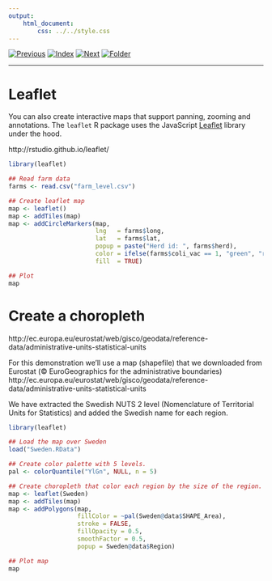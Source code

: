 ```yaml
---
output:
    html_document:
        css: ../../style.css
---
```


[![Previous](../../img/previous.png)](lesson8_1.html)
[![Index](../../img/home.png)](../../index.html)
[![Next](../../img/next.png)](../../day2/lesson9/lesson9_1.html)
[![Folder](../../img/folder.png)](./)

---

# Leaflet

You can also create interactive maps that support panning, zooming and
annotations. The `leaflet` R package uses the JavaScript
[Leaflet](http://leafletjs.com/) library under the hood.

http://rstudio.github.io/leaflet/

```r
library(leaflet)

## Read farm data
farms <- read.csv("farm_level.csv")

## Create leaflet map
map <- leaflet()
map <- addTiles(map)
map <- addCircleMarkers(map,
                        lng   = farms$long,
                        lat   = farms$lat,
                        popup = paste("Herd id: ", farms$herd),
                        color = ifelse(farms$coli_vac == 1, "green", "red"),
                        fill  = TRUE)

## Plot
map
```

# Create a choropleth

http://ec.europa.eu/eurostat/web/gisco/geodata/reference-data/administrative-units-statistical-units

For this demonstration we'll use a map (shapefile) that we downloaded
from Eurostat (© EuroGeographics for the administrative boundaries)
http://ec.europa.eu/eurostat/web/gisco/geodata/reference-data/administrative-units-statistical-units

We have extracted the Swedish NUTS 2 level (Nomenclature of
Territorial Units for Statistics) and added the Swedish name for each
region.

```r
library(leaflet)

## Load the map over Sweden
load("Sweden.RData")

## Create color palette with 5 levels.
pal <- colorQuantile("YlGn", NULL, n = 5)

## Create choropleth that color each region by the size of the region.
map <- leaflet(Sweden)
map <- addTiles(map)
map <- addPolygons(map,
                   fillColor = ~pal(Sweden@data$SHAPE_Area),
                   stroke = FALSE,
                   fillOpacity = 0.5,
                   smoothFactor = 0.5,
                   popup = Sweden@data$Region)

## Plot map
map
```
